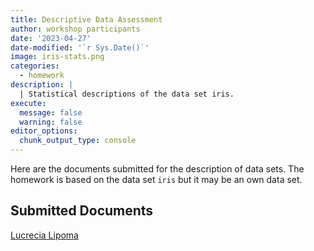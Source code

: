 ```yaml
---
title: Descriptive Data Assessment
author: workshop participants
date: '2023-04-27'
date-modified: '`r Sys.Date()`'
image: iris-stats.png
categories:
  - homework
description: |
  | Statistical descriptions of the data set iris.
execute: 
  message: false
  warning: false
editor_options: 
  chunk_output_type: console
---
```


Here are the documents submitted for the description of data sets.
The homework is based on the data set `iris` but it may be an own data set.


## Submitted Documents

[Lucrecia Lipoma](lucrecia-lipoma.html)
